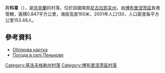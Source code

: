 {{coord|47|56|53|N|32|3|29|E|scale:100000_region:UA|display=title}}

'''片科韋'''（{{lang-uk|Пенькове}}），是[[烏克蘭|烏克蘭]]的村落，位於該國南部[[尼古拉耶夫州|尼古拉耶夫州]]，由[[博布里涅茨區|博布里涅茨區]]負責管轄，面積0.847平方公里，海拔高度160米，2001年人口130，人口密度每平方公里153.48人。

==參考資料==
*[http://gska2.rada.gov.ua/pls/z7502/A005?rdat1=11.11.2008&rf7571=16390 Облікова картка]{{dead link|date=2018年3月 |bot=InternetArchiveBot |fix-attempted=yes }}
* [http://weather.in.ua/ua/kirovogradskaja/19755 Погода в селі Пенькове] {{Wayback|url=http://weather.in.ua/ua/kirovogradskaja/19755 |date=20111220201007 }}

{{DEFAULTSORT:Пенькове}}
[[Category:基洛夫格勒州村落|Category:基洛夫格勒州村落]]
[[Category:博布里涅茨區村落|Category:博布里涅茨區村落]]


{{Kirovohrad-geo-stub}}